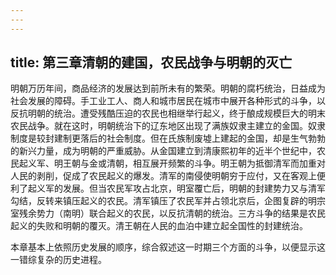 ```yaml
---
---
---
```

title: 第三章清朝的建国，农民战争与明朝的灭亡
---



明朝万历年间，商品经济的发展达到前所未有的繁荣。明朝的腐朽统治，日益成为社会发展的障碍。手工业工人、商人和城市居民在城市中展开各种形式的斗争，以反抗明朝的统治。遭受残酷压迫的农民也相继举行起义，终于酿成规模巨大的明末农民战争。就在这时，明朝统治下的辽东地区出现了满族奴隶主建立的金国。奴隶制度是较封建制更落后的社会制度。但在氏族制废墟上建起的金国，却是生气勃勃的新兴力量，成为明朝的严重威胁。从金国建立到清康熙初年的近半个世纪中，农民起义军、明王朝与金或清朝，相互展开频繁的斗争。明王朝为抵御清军而加重对人民的剥削，促成了农民起义的爆发。清军的南侵使明朝穷于应付，又在客观上便利了起义军的发展。但当农民军攻占北京，明室覆亡后，明朝的封建势力又与清军勾结，反转来镇压起义的农民。清军镇压了农民军并占领北京后，企图复辟的明宗室残余势力（南明）联合起义的农民，以反抗清朝的统治。三方斗争的结果是农民起义的失败和明朝的覆灭。清王朝在人民的血泊中建立起全国性的封建统治。

本章基本上依照历史发展的顺序，综合叙述这一时期三个方面的斗争，以便显示这一错综复杂的历史进程。